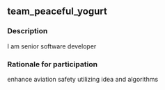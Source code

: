## team_peaceful_yogurt

### Description
I am senior software developer

### Rationale for participation
enhance aviation safety utilizing idea and algorithms

